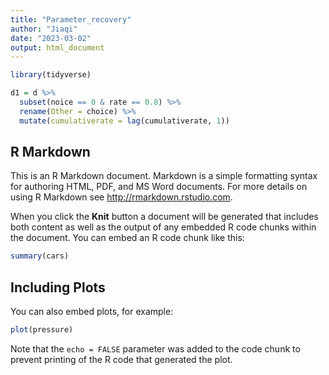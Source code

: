 ```yaml
---
title: "Parameter_recovery"
author: "Jiaqi"
date: "2023-03-02"
output: html_document
---
```


```r
library(tidyverse)
```



```r
d1 = d %>%
  subset(noice == 0 & rate == 0.8) %>%
  rename(Other = choice) %>%
  mutate(cumulativerate = lag(cumulativerate, 1))
```

## R Markdown

This is an R Markdown document. Markdown is a simple formatting syntax for authoring HTML, PDF, and MS Word documents. For more details on using R Markdown see <http://rmarkdown.rstudio.com>.

When you click the **Knit** button a document will be generated that includes both content as well as the output of any embedded R code chunks within the document. You can embed an R code chunk like this:

```r
summary(cars)
```

## Including Plots

You can also embed plots, for example:

```r
plot(pressure)
```

Note that the `echo = FALSE` parameter was added to the code chunk to prevent printing of the R code that generated the plot.
